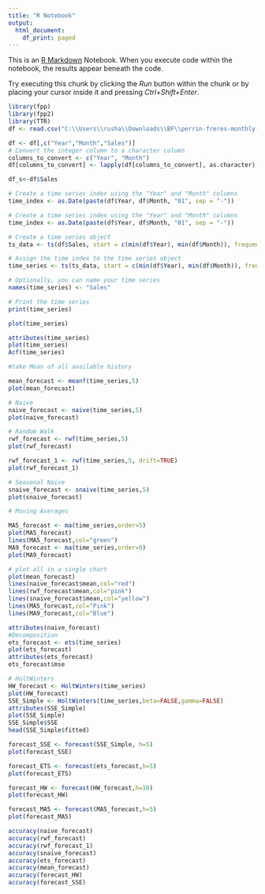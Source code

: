 ---
title: "R Notebook"
output:
  html_document:
    df_print: paged
---

This is an [R Markdown](http://rmarkdown.rstudio.com) Notebook. When you execute code within the notebook, the results appear beneath the code. 

Try executing this chunk by clicking the *Run* button within the chunk or by placing your cursor inside it and pressing *Ctrl+Shift+Enter*. 

```{r}
library(fpp)
library(fpp2)
library(TTR)
df <- read.csv("C:\\Users\\rusha\\Downloads\\BF\\perrin-freres-monthly-champagne-.csv")

df <- df[,c("Year","Month","Sales")]
# Convert the integer column to a character column
columns_to_convert <- c("Year", "Month")
df[columns_to_convert] <- lapply(df[columns_to_convert], as.character)

df_s<-df$Sales

```

```{r}
# Create a time series index using the "Year" and "Month" columns
time_index <- as.Date(paste(df$Year, df$Month, "01", sep = "-"))
```


```{r}
# Create a time series index using the "Year" and "Month" columns
time_index <- as.Date(paste(df$Year, df$Month, "01", sep = "-"))

# Create a time series object
ts_data <- ts(df$Sales, start = c(min(df$Year), min(df$Month)), frequency = 12)

# Assign the time index to the time series object
time_series <- ts(ts_data, start = c(min(df$Year), min(df$Month)), frequency = 12)

# Optionally, you can name your time series
names(time_series) <- "Sales"

# Print the time series
print(time_series)

plot(time_series)
```


```{r}
attributes(time_series)
plot(time_series)
Acf(time_series)
```

```{r}
#take Mean of all available history

mean_forecast <- meanf(time_series,5)
plot(mean_forecast)
```

```{r}
# Naive
naive_forecast <- naive(time_series,5)
plot(naive_forecast)
```

```{r}
# Random Walk
rwf_forecast <- rwf(time_series,5)
plot(rwf_forecast)

```

```{r}
rwf_forecast_1 <- rwf(time_series,5, drift=TRUE)
plot(rwf_forecast_1)
```


```{r}
# Seasonal Naive
snaive_forecast <- snaive(time_series,5)
plot(snaive_forecast)
```

```{r}

# Moving Averages

MA5_forecast <- ma(time_series,order=5)
plot(MA5_forecast)
lines(MA5_forecast,col="green")
MA9_forecast <- ma(time_series,order=9)
plot(MA9_forecast)
```


```{r}
# plot all in a single chart
plot(mean_forecast)
lines(naive_forecast$mean,col="red")
lines(rwf_forecast$mean,col="pink")
lines(snaive_forecast$mean,col="yellow")
lines(MA5_forecast,col="Pink")
lines(MA9_forecast,col="Blue")
```

```{r}
attributes(naive_forecast)
#Decomposition
ets_forecast <- ets(time_series)
plot(ets_forecast)
attributes(ets_forecast)
ets_forecast$mse
```



```{r}
# HoltWinters
HW_forecast <- HoltWinters(time_series)
plot(HW_forecast)
SSE_Simple <- HoltWinters(time_series,beta=FALSE,gamma=FALSE)
attributes(SSE_Simple)
plot(SSE_Simple)
SSE_Simple$SSE
head(SSE_Simple$fitted)
```


```{r}
forecast_SSE <- forecast(SSE_Simple, h=5)
plot(forecast_SSE)

forecast_ETS <- forecast(ets_forecast,h=5)
plot(forecast_ETS)

forecast_HW <- forecast(HW_forecast,h=10)
plot(forecast_HW)

forecast_MA5 <- forecast(MA5_forecast,h=5)
plot(forecast_MA5)
```



```{r}
accuracy(naive_forecast)
accuracy(rwf_forecast)
accuracy(rwf_forecast_1)
accuracy(snaive_forecast)
accuracy(ets_forecast)
accuracy(mean_forecast)
accuracy(forecast_HW)
accuracy(forecast_SSE)

```
